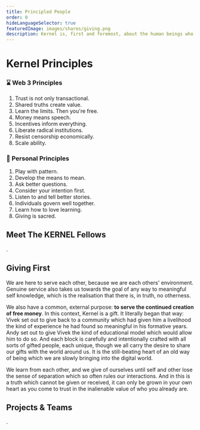 ```yaml
---
title: Principled People
order: 0
hideLanguageSelector: true
featuredImage: images/shares/giving.png
description: Kernel is, first and foremost, about the human beings who make up a better web and our shared quality of heart.
---
```


# Kernel Principles

<Column>

<Box>

### ⌛️ Web 3 Principles

1. Trust is not only transactional.
2. Shared truths create value.
3. Learn the limits. Then you're free. 
4. Money means speech.
5. Incentives inform everything.
5. Liberate radical institutions.
7. Resist censorship economically.
8. Scale ability.

</Box>

<Box>

### 🌈 Personal Principles

1. Play with pattern.
2. Develop the means to mean.
3. Ask better questions. 
4. Consider your intention first.
5. Listen to and tell better stories.
6. Individuals govern well together.
7. Learn how to love learning. 
8. Giving is sacred.

</Box>

</Column>

## Meet The KERNEL Fellows

.

<Aligner center>

<Fellows />

</Aligner>

## Giving First

We are here to serve each other, because we are each others' environment. Genuine service also takes us towards the goal of any way to meaningful self knowledge, which is the realisation that there is, in truth, no otherness. 

We also have a common, external purpose: **to serve the continued creation of free money**. In this context, Kernel is a gift. It literally began that way: Vivek set out to give back to a community which had given him a livelihood the kind of experience he had found so meaningful in his formative years. Andy set out to give Vivek the kind of educational model which would allow him to do so. And each block is carefully and intentionally crafted with all sorts of gifted people, each unique, though we all carry the desire to share our gifts with the world around us. It is the still-beating heart of an old way of being which we are slowly bringing into the digital world.

We learn from each other, and we give of ourselves until self and other lose the sense of separation which so often rules our interactions. And in this is a truth which cannot be given or received, it can only be grown in your own heart as you come to trust in the inalienable value of who you already are.

## Projects & Teams

.

<Aligner center>

<Projects />

</Aligner>